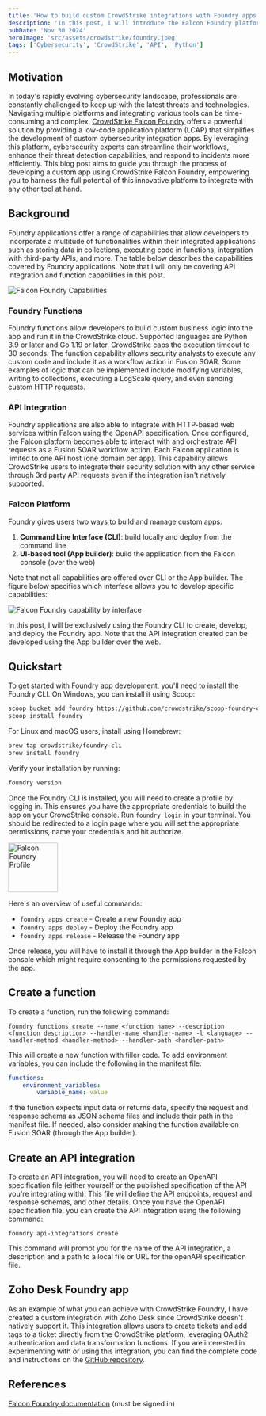 ```yaml
---
title: 'How to build custom CrowdStrike integrations with Foundry apps'
description: 'In this post, I will introduce the Falcon Foundry platform to beginners who would like to get started with building custom security integrations with CrowdStrike. I will also walk through developing a custom integration app with Zoho Desk using CrowdStrike Falcon Foundry, cybersecurity’s first-low-code application platform.'
pubDate: 'Nov 30 2024'
heroImage: 'src/assets/crowdstrike/foundry.jpeg'
tags: ['Cybersecurity', 'CrowdStrike', 'API', 'Python']
---
```


## Motivation

In today's rapidly evolving cybersecurity landscape, professionals are constantly challenged to keep up with the latest threats and technologies. Navigating multiple platforms and integrating various tools can be time-consuming and complex. [CrowdStrike Falcon Foundry](https://www.crowdstrike.com/platform/next-gen-siem/falcon-foundry) offers a powerful solution by providing a low-code application platform (LCAP) that simplifies the development of custom cybersecurity integration apps. By leveraging this platform, cybersecurity experts can streamline their workflows, enhance their threat detection capabilities, and respond to incidents more efficiently. This blog post aims to guide you through the process of developing a custom app using CrowdStrike Falcon Foundry, empowering you to harness the full potential of this innovative platform to integrate with any other tool at hand.

## Background

Foundry applications offer a range of capabilities that allow developers to incorporate a multitude of functionalities within their integrated applications such as storing data in collections, executing code in functions, integration with third-party APIs, and more. The table below describes the capabilities covered by Foundry applications. Note that I will only be covering API integration and function capabilities in this post.

![Falcon Foundry Capabilities](/src/assets/crowdstrike/foundry-functionalities.png)

### Foundry Functions

Foundry functions allow developers to build custom business logic into the app and run it in the CrowdStrike cloud. Supported languages are Python 3.9 or later and Go 1.19 or later. CrowdStrike caps the execution timeout to 30 seconds. The function capability allows security analysts to execute any custom code and include it as a workflow action in Fusion SOAR. Some examples of logic that can be implemented include modifying variables, writing to collections, executing a LogScale query, and even sending custom HTTP requests.

### API Integration

Foundry applications are also able to integrate with HTTP-based web services within Falcon using the OpenAPI specification. Once configured, the Falcon platform becomes able to interact with and orchestrate API requests as a Fusion SOAR workflow action. Each Falcon application is limited to one API host (one domain per app). This capability allows CrowdStrike users to integrate their security solution with any other service through 3rd party API requests even if the integration isn't natively supported.

### Falcon Platform

Foundry gives users two ways to build and manage custom apps:
1. **Command Line Interface (CLI)**: build locally and deploy from the command line
2. **UI-based tool (App builder)**: build the application from the Falcon console (over the web)

Note that not all capabilities are offered over CLI or the App builder. The figure below specifies which interface allows you to develop specific capabilities:

![Falcon Foundry capability by interface](/src/assets/crowdstrike/foundry-interfaces.png)

In this post, I will be exclusively using the Foundry CLI to create, develop, and deploy the Foundry app. Note that the API integration created can be developed using the App builder over the web.

## Quickstart

To get started with Foundry app development, you'll need to install the Foundry CLI. On Windows, you can install it using Scoop:
```bash
scoop bucket add foundry https://github.com/crowdstrike/scoop-foundry-cli.git
scoop install foundry
```

For Linux and macOS users, install using Homebrew:

```bash
brew tap crowdstrike/foundry-cli
brew install foundry
```

Verify your installation by running:

```bash
foundry version
```

Once the Foundry CLI is installed, you will need to create a profile by logging in. This ensures you have the appropriate credentials to build the app on your CrowdStrike console. Run `foundry login` in your terminal. You should be redirected to a login page where you will set the appropriate permissions, name your credentials and hit authorize.

<Image src="/src/assets/crowdstrike/foundry-profile.png" alt="Falcon Foundry Profile" width="100" height="100" class="post-image"/>

Here's an overview of useful commands:
* `foundry apps create` - Create a new Foundry app
* `foundry apps deploy` - Deploy the Foundry app
* `foundry apps release` - Release the Foundry app

Once release, you will have to install it through the App builder in the Falcon console which might require consenting to the permissions requested by the app.

## Create a function
To create a function, run the following command:

`
foundry functions create --name <function name> --description <function description> --handler-name <handler-name> -l <language> --handler-method <handler-method> --handler-path <handler-path>
`

This will create a new function with filler code. To add environment variables, you can include the following in the manifest file:
```yaml
functions:
    environment_variables:
        variable_name: value
```
If the function expects input data or returns data, specify the request and response schema as JSON schema files and include their path in the manifest file. If needed, also consider making the function available on Fusion SOAR (through the App builder).

## Create an API integration
To create an API integration, you will need to create an OpenAPI specification file (either yourself or the published specification of the API you're integrating with). This file will define the API endpoints, request and response schemas, and other details. Once you have the OpenAPI specification file, you can create the API integration using the following command:

`
foundry api-integrations create
`

This command will prompt you for the name of the API integration, a description and a path to a local file or URL for the openAPI specification file.

## Zoho Desk Foundry app

As an example of what you can achieve with CrowdStrike Foundry, I have created a custom integration with Zoho Desk since CrowdStrike doesn't natively support it. This integration allows users to create tickets and add tags to a ticket directly from the CrowdStrike platform, leveraging OAuth2 authentication and data transformation functions. If you are interested in experimenting with or using this integration, you can find the complete code and instructions on the [GitHub repository](https://github.com/elirizk/zoho-desk-foundry).

## References

[Falcon Foundry documentation](https://falcon.crowdstrike.com/documentation/category/c3d64B8e/falcon-foundry) (must be signed in)
